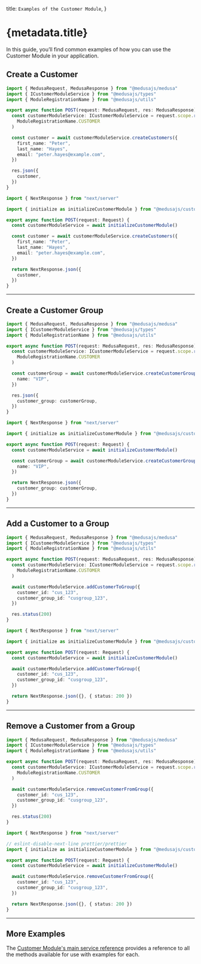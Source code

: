 
  title: `Examples of the Customer Module`,
}

# {metadata.title}

In this guide, you’ll find common examples of how you can use the Customer Module in your application.

## Create a Customer

<CodeTabs groupId="app-type">
  <CodeTab label="Medusa API Router" value="medusa">

```ts
import { MedusaRequest, MedusaResponse } from "@medusajs/medusa"
import { ICustomerModuleService } from "@medusajs/types"
import { ModuleRegistrationName } from "@medusajs/utils"

export async function POST(request: MedusaRequest, res: MedusaResponse) {
  const customerModuleService: ICustomerModuleService = request.scope.resolve(
    ModuleRegistrationName.CUSTOMER
  )

  const customer = await customerModuleService.createCustomers({
    first_name: "Peter",
    last_name: "Hayes",
    email: "peter.hayes@example.com",
  })

  res.json({
    customer,
  })
}
```

  </CodeTab>
  <CodeTab label="Next.js App Router" value="nextjs">

```ts
import { NextResponse } from "next/server"

import { initialize as initializeCustomerModule } from "@medusajs/customer"

export async function POST(request: Request) {
  const customerModuleService = await initializeCustomerModule()

  const customer = await customerModuleService.createCustomers({
    first_name: "Peter",
    last_name: "Hayes",
    email: "peter.hayes@example.com",
  })

  return NextResponse.json({
    customer,
  })
}
```

  </CodeTab>
</CodeTabs>

---

## Create a Customer Group

<CodeTabs groupId="app-type">
  <CodeTab label="Medusa API Router" value="medusa">

```ts
import { MedusaRequest, MedusaResponse } from "@medusajs/medusa"
import { ICustomerModuleService } from "@medusajs/types"
import { ModuleRegistrationName } from "@medusajs/utils"

export async function POST(request: MedusaRequest, res: MedusaResponse) {
  const customerModuleService: ICustomerModuleService = request.scope.resolve(
    ModuleRegistrationName.CUSTOMER
  )

  const customerGroup = await customerModuleService.createCustomerGroups({
    name: "VIP",
  })

  res.json({
    customer_group: customerGroup,
  })
}
```

  </CodeTab>
  <CodeTab label="Next.js App Router" value="nextjs">

```ts
import { NextResponse } from "next/server"

import { initialize as initializeCustomerModule } from "@medusajs/customer"

export async function POST(request: Request) {
  const customerModuleService = await initializeCustomerModule()

  const customerGroup = await customerModuleService.createCustomerGroups({
    name: "VIP",
  })

  return NextResponse.json({
    customer_group: customerGroup,
  })
}
```

  </CodeTab>
</CodeTabs>

---

## Add a Customer to a Group

<CodeTabs groupId="app-type">
  <CodeTab label="Medusa API Router" value="medusa">

```ts
import { MedusaRequest, MedusaResponse } from "@medusajs/medusa"
import { ICustomerModuleService } from "@medusajs/types"
import { ModuleRegistrationName } from "@medusajs/utils"

export async function POST(request: MedusaRequest, res: MedusaResponse) {
  const customerModuleService: ICustomerModuleService = request.scope.resolve(
    ModuleRegistrationName.CUSTOMER
  )

  await customerModuleService.addCustomerToGroup({
    customer_id: "cus_123",
    customer_group_id: "cusgroup_123",
  })

  res.status(200)
}
```

  </CodeTab>
  <CodeTab label="Next.js App Router" value="nextjs">

```ts
import { NextResponse } from "next/server"

import { initialize as initializeCustomerModule } from "@medusajs/customer"

export async function POST(request: Request) {
  const customerModuleService = await initializeCustomerModule()

  await customerModuleService.addCustomerToGroup({
    customer_id: "cus_123",
    customer_group_id: "cusgroup_123",
  })

  return NextResponse.json({}, { status: 200 })
}
```

  </CodeTab>
</CodeTabs>

---

## Remove a Customer from a Group

<CodeTabs groupId="app-type">
  <CodeTab label="Medusa API Router" value="medusa">

```ts
import { MedusaRequest, MedusaResponse } from "@medusajs/medusa"
import { ICustomerModuleService } from "@medusajs/types"
import { ModuleRegistrationName } from "@medusajs/utils"

export async function POST(request: MedusaRequest, res: MedusaResponse) {
  const customerModuleService: ICustomerModuleService = request.scope.resolve(
    ModuleRegistrationName.CUSTOMER
  )

  await customerModuleService.removeCustomerFromGroup({
    customer_id: "cus_123",
    customer_group_id: "cusgroup_123",
  })

  res.status(200)
}
```

  </CodeTab>
  <CodeTab label="Next.js App Router" value="nextjs">

```ts
import { NextResponse } from "next/server"

// eslint-disable-next-line prettier/prettier
import { initialize as initializeCustomerModule } from "@medusajs/customer"

export async function POST(request: Request) {
  const customerModuleService = await initializeCustomerModule()

  await customerModuleService.removeCustomerFromGroup({
    customer_id: "cus_123",
    customer_group_id: "cusgroup_123",
  })

  return NextResponse.json({}, { status: 200 })
}
```

  </CodeTab>
</CodeTabs>

---

## More Examples

The [Customer Module's main service reference](/references/customer) provides a reference to all the methods available for use with examples for each.
